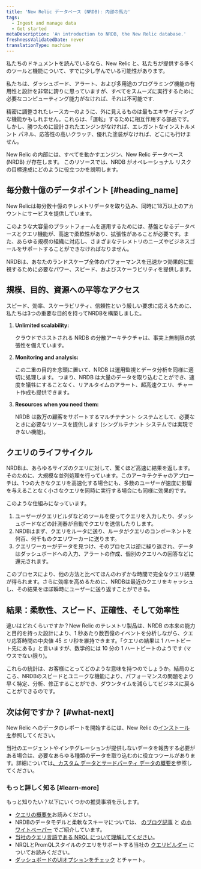 ```yaml
---
title: 'New Relic データベース (NRDB): 内部の馬力'
tags:
  - Ingest and manage data
  - Get started
metaDescription: 'An introduction to NRDB, the New Relic database.'
freshnessValidatedDate: never
translationType: machine
---
```


私たちのドキュメントを読んでいるなら、New Relic と、私たちが提供する多くのツールと機能について、すでに少し学んでいる可能性があります。

私たちは、ダッシュボード、アラート、および多用途のプログラミング機能の有用性と設計を非常に誇りに思っていますが、すべてをスムーズに実行するために必要なコンピューティング能力がなければ、それは不可能です.

精密に調整されたレースカーのように、外に見えるものは最もエキサイティングな機能かもしれません。これらは、「運転」するために相互作用する部品です。しかし、勝つために設計されたエンジンがなければ、エレガントなインストルメント パネル、応答性の高いクラッチ、優れた塗装がなければ、どこにも行けません。

New Relic の内部には、すべてを動かすエンジン、New Relic データベース (NRDB) が存在します。 このリソースでは、NRDB がオペレーショナル リスクの目標達成にどのように役立つかを説明します。

## 毎分数十億のデータポイント [#heading_name]

New Relicは毎分数十億のテレメトリデータを取り込み、同時に18万以上のアカウントにサービスを提供しています。

このような大容量のプラットフォームを運用するためには、基盤となるデータベースとクエリ機能が、高速で柔軟性があり、拡張性があることが必要です。また、あらゆる規模の組織に対応し、さまざまなテレメトリのニーズやビジネスゴールをサポートすることができなければなりません。

NRDBは、あなたのランドスケープ全体のパフォーマンスを迅速かつ効果的に監視するために必要なパワー、スピード、およびスケーラビリティを提供します。

## 規模、目的、資源への平等なアクセス

スピード、効率、スケーラビリティ、信頼性という厳しい要求に応えるために、私たちは3つの重要な目的を持ってNRDBを構築しました。

1. <DNT>**Unlimited scalability:**</DNT>

   クラウドでホストされる NRDB の分散アーキテクチャは、事実上無制限の拡張性を備えています。

2. <DNT>**Monitoring and analysis:**</DNT>

   この二重の目的を念頭に置いて、NRDB は運用監視とデータ分析を同様に適切に処理します。 つまり、NRDB は大量のデータを取り込むことができ、速度を犠牲にすることなく、リアルタイムのアラート、超高速クエリ、チャート作成も提供できます。

3. <DNT>**Resources when you need them:**</DNT>

   NRDB は数万の顧客をサポートするマルチテナント システムとして、必要なときに必要なリソースを提供します (シングルテナント システムでは実現できない機能)。

## クエリのライフサイクル

NRDBは、あらゆるサイズのクエリに対して、驚くほど高速に結果を返します。そのために、大規模な並列処理を行っています。このアーキテクチャのアプローチは、1つの大きなクエリを高速化する場合にも、多数のユーザーが速度に影響を与えることなく小さなクエリを同時に実行する場合にも同様に効果的です。

このような仕組みになっています。

1. ユーザーがクエリビルダなどのツールを使ってクエリを入力したり、ダッシュボードなどの計測器が自動でクエリを送信したりします。
2. NRDBはまず、クエリをルータに送り、ルータがクエリのコンポーネントを何百、何千ものクエリワーカーに送ります。
3. クエリワーカーがデータを見つけ、そのプロセスは逆に繰り返され、データはダッシュボードへの入力、アラートの作成、個別のクエリへの回答などに還元されます。

このプロセスにより、他の方法と比べてほんのわずかな時間で完全なクエリ結果が得られます。さらに効率を高めるために、NRDBは最近のクエリをキャッシュし、その結果をほぼ瞬時にユーザーに送り返すことができる。

## 結果：柔軟性、スピード、正確性、そして効率性

違いはどれくらいですか？New Relic のテレメトリ製品は、NRDB の本来の能力と目的を持った設計により、1 秒あたり数百億のイベントを分析しながら、クエリ応答時間の中央値 45 ミリ秒を維持できます。「クエリの結果は 1 ハートビート先にある」と言いますが、数学的には 10 分の 1 ハートビートのようです (マウスでない限り)。

これらの統計は、お客様にとってどのような意味を持つのでしょうか。結局のところ、NRDBのスピードとユニークな機能により、パフォーマンスの問題をより早く特定、分析、修正することができ、ダウンタイムを減らしてビジネスに戻ることができるのです。

## 次は何ですか？ [#what-next]

New Relic へのデータのレポートを開始するには、New Relic の[インストール を](/docs/new-relic-solutions/new-relic-one/install-configure/install-new-relic)参照してください。

当社のエージェントやインテグレーションが提供しないデータを報告する必要がある場合は、必要なあらゆる種類のデータを取り込むのに役立つツールがあります。詳細については[、カスタム データとサードパーティ データの概要を](/docs/telemetry-data-platform/custom-data/intro-custom-data)参照してください。

### もっと詳しく知る [#learn-more]

もっと知りたい？以下にいくつかの推奨事項を示します。

* [クエリの概要を](/docs/query-your-data/explore-query-data/get-started/introduction-querying-new-relic-data)お読みください。
* NRDBのデータモデルと柔軟なスキーマについては、 [のブログ記事](https://blog.newrelic.com/product-news/nrdb-design-principles/) と [のホワイトペーパー](https://newrelic.com/resources/white-papers/inside-nrdb-flexible-unified-database) でご紹介しています。
* [当社のクエリ言語である NRQL について理解してください](/docs/query-your-data/nrql-new-relic-query-language/get-started/introduction-nrql-new-relics-query-language)。
* NRQLとPromQLスタイルのクエリをサポートする当社の [クエリビルダー](/docs/query-your-data/explore-query-data/query-builder/use-advanced-nrql-mode-query-data) についてお読みください。
* [ダッシュボードのUIオプションをチェック](/docs/query-your-data/explore-query-data/dashboards/introduction-dashboards) とチャート。